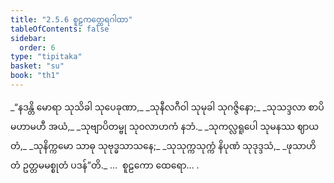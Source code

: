```yaml
---
title: "2.5.6 စူဠကတ္ထေရဂါထာ"
tableOfContents: false
sidebar:
  order: 6
type: "tipitaka"
basket: "su"
book: "th1"
---
```



<DynamicBreadcrumb />

<Division number="211" book="th1" e="ch" v="19" p="260">

<Paragraph number="417" type="verses" book="th1">
_“နဒန္တိ မောရာ သုသိခါ သုပေခုဏာ,_  
_သုနီလဂီဝါ သုမုခါ သုဂဇ္ဇိနော;_  
_သုသဒ္ဒလာ စာပိ မဟာမဟီ အယံ,_  
_သုဗျာပိတမ္ဗု သုဝလာဟကံ နဘံ._  

</Paragraph>

</Division>
<Division number="212" book="th1" e="ch" v="19" p="261">

<Paragraph number="418" type="verses" book="th1">
_သုကလ္လရူပေါ သုမနဿ ဈာယတံ,_  
_သုနိက္ကမော သာဓု သုဗုဒ္ဓသာသနေ;_  
_သုသုက္ကသုက္ကံ နိပုဏံ သုဒုဒ္ဒသံ,_  
_ဖုသာဟိ တံ ဥတ္တမမစ္စုတံ ပဒန်”တိ._  


</Paragraph>
</Division>

<Paragraph number="419" type="center" book="th1">
…  စူဠကော ထေရော… .
</Paragraph>